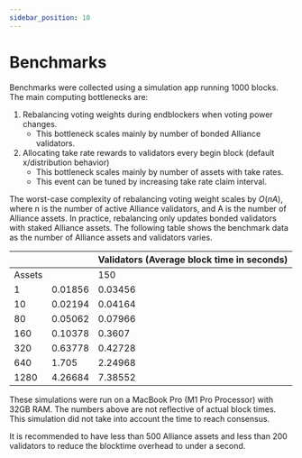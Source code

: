 ```yaml
---
sidebar_position: 10
---
```




# Benchmarks

Benchmarks were collected using a simulation app running 1000 blocks. The main computing bottlenecks are:

1. Rebalancing voting weights during endblockers when voting power changes.
    - This bottleneck scales mainly by number of bonded Alliance validators.
2. Allocating take rate rewards to validators every begin block (default x/distribution behavior)
    - This bottleneck scales mainly by number of assets with take rates.
    - This event can be tuned by increasing take rate claim interval.

The worst-case complexity of rebalancing voting weight scales by $O(nA)$, where n is the number of active Alliance validators, and A is the number of Alliance assets. In practice, rebalancing only updates bonded validators with staked Alliance assets. The following table shows the benchmark data as the number of Alliance assets and validators varies.

|  |  | Validators (Average block time in seconds) |
| --- | --- | --- |
| Assets |  | 150 |
| 1 | 0.01856 | 0.03456 |
| 10 | 0.02194 | 0.04164 |
| 80 | 0.05062 | 0.07966 |
| 160 | 0.10378 | 0.3607 |
| 320 | 0.63778 | 0.42728 |
| 640 | 1.705 | 2.24968 |
| 1280 | 4.26684 | 7.38552 |



<Admonition type="info" title="Simulation results">

These simulations were run on a MacBook Pro (M1 Pro Processor) with 32GB RAM. The numbers above are not reflective of actual block times. This simulation did not take into account the time to reach consensus.

</Admonition>

It is recommended to have less than 500 Alliance assets and less than 200 validators to reduce the blocktime overhead to under a second.